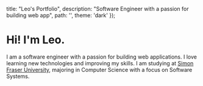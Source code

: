 
  title: "Leo's Portfolio",
  description: "Software Engineer with a passion for building web app",
  path: '',
  theme: 'dark'
});

# Hi! I'm Leo.


I am a software engineer with a passion for building web applications. I love learning new technologies and improving my skills. I am studying at [Simon Fraser University](https://www.sfu.ca), majoring in Computer Science with a focus on Software Systems.

　

<ReturnButton />
